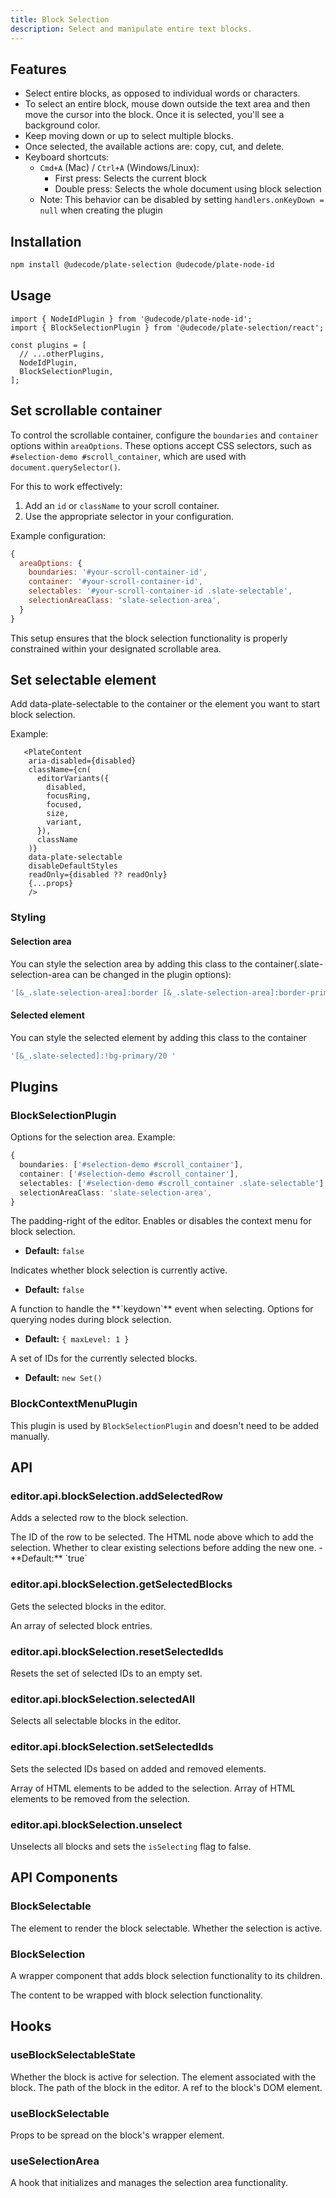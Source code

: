 ```yaml
---
title: Block Selection
description: Select and manipulate entire text blocks.
---
```


<ComponentPreview name="playground-demo" id="blockselection" scrollSelector="block-selection-plugin" />

<PackageInfo>

## Features

- Select entire blocks, as opposed to individual words or characters.
- To select an entire block, mouse down outside the text area and then move the cursor into the block. Once it is selected, you'll see a background color.
- Keep moving down or up to select multiple blocks.
- Once selected, the available actions are: copy, cut, and delete.
- Keyboard shortcuts:
  - `Cmd+A` (Mac) / `Ctrl+A` (Windows/Linux): 
    - First press: Selects the current block
    - Double press: Selects the whole document using block selection
  - Note: This behavior can be disabled by setting `handlers.onKeyDown = null` when creating the plugin

</PackageInfo>

## Installation

```bash
npm install @udecode/plate-selection @udecode/plate-node-id
```

## Usage

```tsx
import { NodeIdPlugin } from '@udecode/plate-node-id';
import { BlockSelectionPlugin } from '@udecode/plate-selection/react';

const plugins = [
  // ...otherPlugins,
  NodeIdPlugin,
  BlockSelectionPlugin,
];
```

## Set scrollable container

To control the scrollable container, configure the `boundaries` and `container` options within `areaOptions`. These options accept CSS selectors, such as `#selection-demo #scroll_container`, which are used with `document.querySelector()`.

For this to work effectively:

1. Add an `id` or `className` to your scroll container.
2. Use the appropriate selector in your configuration.

Example configuration:

```js
{
  areaOptions: {
    boundaries: '#your-scroll-container-id',
    container: '#your-scroll-container-id',
    selectables: '#your-scroll-container-id .slate-selectable',
    selectionAreaClass: 'slate-selection-area',
  }
}
```

This setup ensures that the block selection functionality is properly constrained within your designated scrollable area.

## Set selectable element

Add data-plate-selectable to the container or the element you want to start block selection.

Example:
```tsx
   <PlateContent
    aria-disabled={disabled}
    className={cn(
      editorVariants({
        disabled,
        focusRing,
        focused,
        size,
        variant,
      }),
      className
    )}
    data-plate-selectable
    disableDefaultStyles
    readOnly={disabled ?? readOnly}
    {...props}
    />
```

### Styling


#### Selection area
You can style the selection area by adding this class to the container(.slate-selection-area can be changed in the plugin options):

```js
'[&_.slate-selection-area]:border [&_.slate-selection-area]:border-primary [&_.slate-selection-area]:bg-primary/10'
```

#### Selected element

You can style the selected element by adding this class to the container

```js
'[&_.slate-selected]:!bg-primary/20 '
```

## Plugins

### BlockSelectionPlugin

<APIOptions>
<APIItem name="areaOptions" type="PartialSelectionOptions" optional>
Options for the selection area. Example:

```ts
{
  boundaries: ['#selection-demo #scroll_container'],
  container: ['#selection-demo #scroll_container'],
  selectables: ['#selection-demo #scroll_container .slate-selectable'],
  selectionAreaClass: 'slate-selection-area',
}
```
</APIItem>

<APIItem name="editorPaddingRight" type="CSSProperties['width']" optional>
The padding-right of the editor.
</APIItem>

<APIItem name="enableContextMenu" type="boolean" optional>
Enables or disables the context menu for block selection.

- **Default:** `false`
</APIItem>

<APIItem name="isSelecting" type="boolean" optional>
Indicates whether block selection is currently active.

- **Default:** `false`
</APIItem>

<APIItem name="onKeyDownSelecting" type="(e: KeyboardEvent) => void" optional>
A function to handle the **`keydown`** event when selecting.
</APIItem>

<APIItem name="query" type="QueryNodeOptions" optional>
Options for querying nodes during block selection.

- **Default:** `{ maxLevel: 1 }`
</APIItem>

<APIItem name="selectedIds" type="Set<string>" optional>
A set of IDs for the currently selected blocks.

- **Default:** `new Set()`
</APIItem>
</APIOptions>

### BlockContextMenuPlugin

This plugin is used by `BlockSelectionPlugin` and doesn't need to be added manually.

## API

### editor.api.blockSelection.addSelectedRow

Adds a selected row to the block selection.

<APIParameters>
  <APIItem name="id" type="string">
    The ID of the row to be selected.
  </APIItem>
  <APIItem name="options" type="object" optional>
    <APISubList>
      <APISubListItem parent="options" name="aboveHtmlNode" type="HTMLDivElement" optional>
        The HTML node above which to add the selection.
      </APISubListItem>
      <APISubListItem parent="options" name="clear" type="boolean" optional>
        Whether to clear existing selections before adding the new one.
        - **Default:** `true`
      </APISubListItem>
    </APISubList>
  </APIItem>
</APIParameters>

### editor.api.blockSelection.getSelectedBlocks

Gets the selected blocks in the editor.

<APIReturns>
  <APIItem type="TNodeEntry[]">
    An array of selected block entries.
  </APIItem>
</APIReturns>

### editor.api.blockSelection.resetSelectedIds

Resets the set of selected IDs to an empty set.

### editor.api.blockSelection.selectedAll

Selects all selectable blocks in the editor.

### editor.api.blockSelection.setSelectedIds

Sets the selected IDs based on added and removed elements.

<APIParameters>
  <APIItem name="options" type="ChangedElements">
    <APISubList>
      <APISubListItem parent="options" name="added" type="HTMLElement[]">
        Array of HTML elements to be added to the selection.
      </APISubListItem>
      <APISubListItem parent="options" name="removed" type="HTMLElement[]">
        Array of HTML elements to be removed from the selection.
      </APISubListItem>
    </APISubList>
  </APIItem>
</APIParameters>

### editor.api.blockSelection.unselect

Unselects all blocks and sets the `isSelecting` flag to false.

## API Components

### BlockSelectable

<APIProps>
  <APIItem name="options" type="BlockSelectableOptions">
    <APISubList>
      <APISubListItem parent="options" name="element" type="TElement">
        The element to render the block selectable.
      </APISubListItem>
      <APISubListItem parent="options" name="active" type="boolean" optional>
        Whether the selection is active.
      </APISubListItem>
    </APISubList>
  </APIItem>
</APIProps>

### BlockSelection

A wrapper component that adds block selection functionality to its children.

<APIProps>
  <APIItem name="children" type="React.ReactNode">
    The content to be wrapped with block selection functionality.
  </APIItem>
</APIProps>

## Hooks

### useBlockSelectableState

<APIReturns>
  <APIItem name="active" type="boolean">
    Whether the block is active for selection.
  </APIItem>
  <APIItem name="element" type="TElement" optional>
    The element associated with the block.
  </APIItem>
  <APIItem name="path" type="Path" optional>
    The path of the block in the editor.
  </APIItem>
  <APIItem name="ref" type="React.RefObject<HTMLDivElement>" optional>
    A ref to the block's DOM element.
  </APIItem>
</APIReturns>

### useBlockSelectable

<APIReturns>
  <APIItem name="props" type="object">
    Props to be spread on the block's wrapper element.
  </APIItem>
</APIReturns>

### useSelectionArea

A hook that initializes and manages the selection area functionality.